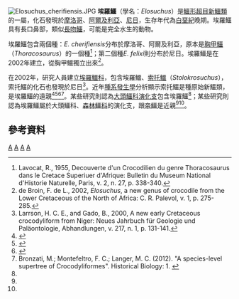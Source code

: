 {{Automatic taxobox
| taxon = Elosuchus
| authority = de Broin, 2002
| fossil_range = {{fossil range|森诺曼阶}}
| image =Elosuchus_BW.jpg
| image_caption = 埃羅鱷的想像圖
| name = 埃羅鱷屬
| subdivision_ranks = [[種|種]]
| subdivision = 
*'''''S. cherifiensis''''' <small>(Lavocat, 1955) de Broin, 2002</small>
*'''''E. broinae''''' <small>Meunier & Larsson, 2016<ref>{{cite journal |author1=Louise M. V. Meunier |author2=Hans C. E. Larsson |year=2016 |title=Revision and phylogenetic affinities of ''Elosuchus'' (Crocodyliformes) |journal=Zoological Journal of the Linnean Society |volume=179 |issue=1 |pages=169–200 |doi=10.1111/zoj.12448 }}</ref></small>
}}

[[File:Elosuchus_cherifiensis.JPG|thumb]] 
'''埃羅鱷'''（學名：''Elosuchus''）是[[鱷形超目|鱷形超目]][[新鱷類|新鱷類]]的一屬，化石發現於[[摩洛哥|摩洛哥]]、[[阿爾及利亞|阿爾及利亞]]、[[尼日|尼日]]，生存年代為[[白堊紀|白堊紀]]晚期。埃羅鱷具有長口鼻部，類似[[長吻鱷|長吻鱷]]，可能是完全水生的動物。

埃羅鱷包含兩個種：''E. cherifiensis''分布於摩洛哥、阿爾及利亞，原本是[[胸甲鱷|胸甲鱷]]（''Thoracosaurus''）的一個種<ref>Lavocat, R., 1955, Decouverte d'un Crocodilien du genre Thoracosaurus dans le Cretace Superiuer d'Afrique: Bulletin du Museum National d'Historie Naturelle, Paris, v. 2, n. 27, p. 338-340.</ref>；第二個種''E. felixi''則分布於尼日。埃羅鱷是在2002年建立，從胸甲鱷獨立出來<ref>de Broin, F. de L., 2002, ''Elosuchus'', a new genus of crocodile from the Lower Cretaceous of the North of Africa: C. R. Palevol, v. 1, p. 275-285.</ref>。

在2002年，研究人員建立[[埃羅鱷科|埃羅鱷科]]，包含埃羅鱷、[[索托鱷|索托鱷]]（''Stolokrosuchus''），索托鱷的化石也發現於尼日<ref>Larrson, H. C. E., and Gado, B., 2000, A new early Cretaceous crocodyliform from Niger: Neues Jahrbuch für Geologie und Paläontologie, Abhandlungen, v. 217, n. 1, p. 131-141.</ref>。近年[[種系發生學|種系發生學]]分析顯示索托鱷是種原始新鱷類，是埃羅鱷的遠親<ref name=TS10>{{cite journal |last=Turner |first=Alan H. |coauthor=and Sertich, Joseph J. W. |year=2010 |title=Phylogenetic history of ''Simosuchus clarki'' (Crocodyliformes: Notosuchia) from the Late Cretaceous of Madagascar |journal=Journal of Vertebrate Paleontology |volume=30 |issue=6, Memoir 10 |pages=177–236 |doi=10.1080/02724634.2010.532348}}</ref><ref name=G.kiplingi>{{Cite journal |author=Marco Brandalise de Andrade, Richard Edmonds, Michael J. Benton and Remmert Schouten |title=A new Berriasian species of ''Goniopholis'' (Mesoeucrocodylia, Neosuchia) from England, and a review of the genus |url=http://onlinelibrary.wiley.com/doi/10.1111/j.1096-3642.2011.00709.x/abstract |journal=Zoological Journal of the Linnean Society |volume=163 |issue=s1 |pages=S66–S108 |year=2011 |doi=10.1111/j.1096-3642.2011.00709.x |access-date=2012-06-20 |archive-date=2017-09-04 |archive-url=https://web.archive.org/web/20170904204253/http://onlinelibrary.wiley.com/doi/10.1111/j.1096-3642.2011.00709.x/abstract |dead-url=no }}</ref><ref name=Meridiosaurus>{{Cite journal |author=Daniel Fortier, Daniel Perea and Cesar Schultz |title=Redescription and phylogenetic relationships of ''Meridiosaurus vallisparadisi'', a pholidosaurid from the Late Jurassic of Uruguay |url=http://onlinelibrary.wiley.com/doi/10.1111/j.1096-3642.2011.00722.x/abstract |journal=Zoological Journal of the Linnean Society |volume=163 |issue=s1 |pages=S66–S108 |year=2011 |doi=10.1111/j.1096-3642.2011.00709.x |access-date=2012-06-20 |archive-date=2017-09-25 |archive-url=https://web.archive.org/web/20170925132250/http://onlinelibrary.wiley.com/doi/10.1111/j.1096-3642.2011.00722.x/abstract |dead-url=no }}</ref><ref name=BML12>Bronzati, M.; Montefeltro, F. C.; Langer, M. C. (2012). "A species-level supertree of Crocodyliformes". Historical Biology: 1. {{doi|10.1080/08912963.2012.662680}}</ref>。某些研究則認為[[大頭鱷科|大頭鱷科]][[演化支|演化支]]包含埃羅鱷<ref name=Meridiosaurus/>；某些研究則認為埃羅鱷屬於大頭鱷科、[[森林鱷科|森林鱷科]]的演化支，跟[[帝鱷|帝鱷]]是近親<ref name=G.kiplingi/><ref name=BML12/>。

==參考資料==
{{reflist}}
{{新鱷類|N.}}
{{Taxonbar|from=Q2221347}}

[[Category:鱷形超目|A]]
[[Category:白堊紀鱷形類|A]]
[[Category:海生爬行動物|A]]
[[Category:2002年描述的分类群|A]]